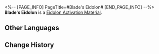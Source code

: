 <%-- [PAGE_INFO]
PageTitle=#Blade's Eidolon#
[END_PAGE_INFO] --%>
{{Item Infobox
|id          = 11205
|image       = Item Blade's Eidolon.png
|type        = Eidolon Activation Material
|invCategory = 
|rarity      = 5
|effect      = Material for raising Blade's Eidolon Level.
|description = 
}}
'''Blade's Eidolon''' is a [[Eidolon Activation Material]].

==Other Languages==
{{Other Languages
|en   = Blade's Eidolon
|zhs  = 【刃】的星魂
|zht  = 【刃】的星魂
|ja   = 「刃」の星魂
|ko   = [블레이드]의 성혼
|es   = Eidolon de Blade
|fr   = Eidolon de Blade
|ru   = Эйдолон Блэйда
|th   = Eidolon ของ Blade
|vi   = Tinh Hồn Của Blade
|de   = Blades Eidolon
|id   = Blade's Eidolon
|pt   = Eidolon de Blade
}}

==Change History==
{{Change History|2.0}}